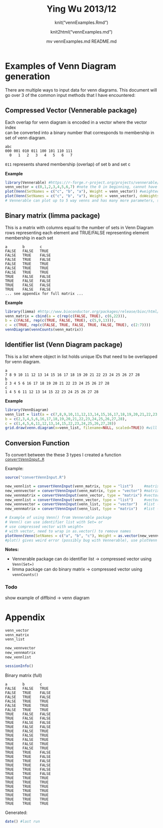 % Ying Wu 2013/12
% knit("vennExamples.Rmd"); knit2html("vennExamples.md")
% mv vennExamples.md README.md

# Examples of Venn Diagram generation

There are multiple ways to input data for venn diagrams. This document will go over 3 of the common input methods that I have encountered:

## Compressed Vector (Vennerable package)
Each overlap for venn diagram is encoded in a vector where the vector index  
can be converted into a binary number that corresponds to membership in set of venn diagram.


    abc
    000 001 010 011 100 101 110 111
      0   1   2   3   4   5   6   7

`011` represents shared membership (overlap) of set b and set c


**Example**
```{r vector, message=FALSE}
library(Vennerable) #https://r-forge.r-project.org/projects/vennerable/
venn_vector = c(0,1,2,3,4,5,6,7) #note the 0 in beginning, cannot have name
plot(Venn(SetNames = c("c", "b", "a"), Weight = venn_vector)) #weighted by default, note set name change
plot(Venn(SetNames = c("c", "b", "a"), Weight = venn_vector), doWeights = FALSE)
# Vennerable can plot up to 5 way venns and has many more parameters, see manual for more details
```

## Binary matrix (limma package)
This is a matrix with columns equal to the number of sets in Venn Diagram 
rows representing each element and TRUE/FALSE representing element membership in each set


    a       b       c
    FALSE   FALSE   TRUE
    FALSE   TRUE    FALSE
    FALSE   TRUE    FALSE
    FALSE   TRUE    TRUE
    FALSE   TRUE    TRUE
    FALSE   TRUE    TRUE
    TRUE    FALSE   FALSE
    TRUE    FALSE   FALSE
    TRUE    FALSE   FALSE
    TRUE    FALSE   FALSE
    ... see appendix for full matrix ...


**Example**
```{r matrix}
library(limma) #http://www.bioconductor.org/packages/release/bioc/html/limma.html
venn_matrix = cbind(a = c(rep(c(FALSE, TRUE), c(6,22))), 
b = c(FALSE, rep(c(TRUE, FALSE, TRUE), c(5,9,13))),
c = c(TRUE, rep(c(FALSE, TRUE, FALSE, TRUE, FALSE, TRUE), c(2:7))))
vennDiagram(vennCounts(venn_matrix))
```

## Identifier list (Venn Diagram package)
This is a list where object in list holds unique IDs that need to be overlapped for venn diagram.


    a
    7 8 9 10 11 12 13 14 15 16 17 18 19 20 21 22 23 24 25 26 27 28
    b
    2 3 4 5 6 16 17 18 19 20 21 22 23 24 25 26 27 28
    c
    1 4 5 6 11 12 13 14 15 22 23 24 25 26 27 28


**Example**
```{r list}
library(VennDiagram)
venn_list = list(a = c(7,8,9,10,11,12,13,14,15,16,17,18,19,20,21,22,23,24,25,26,27,28),
b = c(2,3,4,5,6,16,17,18,19,20,21,22,23,24,25,26,27,28),
c = c(1,4,5,6,11,12,13,14,15,22,23,24,25,26,27,28))
grid.draw(venn.diagram(x=venn_list, filename=NULL, scaled=TRUE)) #will draw over current plot
```

## Conversion Function
To convert between the these 3 types I created a function [`convertVennInput.R`](convertVennInput.R)

Example:
```{r fxn}
source("convertVennInput.R")

new_vennlist = convertVennInput(venn_matrix, type = "list")     #matrix -> list
new_vennvector = convertVennInput(venn_matrix, type = "vector") #matrix -> vector
new_vennmatrix = convertVennInput(venn_vector, type = "matrix") #vector -> matrix
new_vennlist = convertVennInput(venn_vector, type = "list")     #vector -> list
new_vennvector = convertVennInput(venn_list, type = "vector")   #list -> vector
new_vennmatrix = convertVennInput(venn_list, type = "matrix")   #list -> matrix

# Example of using Venn() from Vennerable package
# Venn() can use identifier list with Set= or
# use compressed vector with weight=
# with vector, need to wrap in as.vector() to remove names
plotVenn(Venn(SetNames = c("a", "b", "c"), Weight = as.vector(new_vennvector)), doWeights = F)
#plot() gives weird error (possibly bug with Vennerable), use plotVenn instead
```

**Notes:**

* Vennerable package can do identifier list -> compressed vector using `Venn(Set=)`
* limma package can do binary matrix -> compressed vector using `vennCounts()`

### Todo
show example of diffbind -> venn diagram

# Appendix
```{r appendix}
venn_vector
venn_matrix
venn_list

new_vennvector
new_vennmatrix
new_vennlist

sessionInfo()
```

Binary matrix (full)

    a       b       c
    FALSE   FALSE   TRUE
    FALSE   TRUE    FALSE
    FALSE   TRUE    FALSE
    FALSE   TRUE    TRUE
    FALSE   TRUE    TRUE
    FALSE   TRUE    TRUE
    TRUE    FALSE   FALSE
    TRUE    FALSE   FALSE
    TRUE    FALSE   FALSE
    TRUE    FALSE   FALSE
    TRUE    FALSE   TRUE
    TRUE    FALSE   TRUE
    TRUE    FALSE   TRUE
    TRUE    FALSE   TRUE
    TRUE    FALSE   TRUE
    TRUE    TRUE    FALSE
    TRUE    TRUE    FALSE
    TRUE    TRUE    FALSE
    TRUE    TRUE    FALSE
    TRUE    TRUE    FALSE
    TRUE    TRUE    FALSE
    TRUE    TRUE    TRUE
    TRUE    TRUE    TRUE
    TRUE    TRUE    TRUE
    TRUE    TRUE    TRUE
    TRUE    TRUE    TRUE
    TRUE    TRUE    TRUE
    TRUE    TRUE    TRUE


Generated:
```{r timestamp, echo=FALSE, cache=FALSE}
date() #last run
```